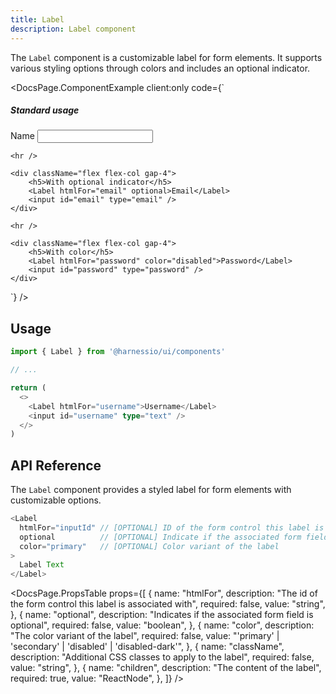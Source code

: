 ```yaml
---
title: Label
description: Label component
---
```


The `Label` component is a customizable label for form elements. It supports various styling options through colors and includes an optional indicator.


<DocsPage.ComponentExample
  client:only
  code={`<div className="flex flex-col gap-4">
    <div className="flex flex-col gap-4">
        <h5>Standard usage</h5>
        <Label htmlFor="name">Name</Label>
        <input id="name" type="text" />
    </div>

    <hr />

    <div className="flex flex-col gap-4">
        <h5>With optional indicator</h5>
        <Label htmlFor="email" optional>Email</Label>
        <input id="email" type="email" />
    </div>

    <hr />

    <div className="flex flex-col gap-4">
        <h5>With color</h5>
        <Label htmlFor="password" color="disabled">Password</Label>
        <input id="password" type="password" />
    </div>

</div>`}
/>

## Usage

```typescript jsx
import { Label } from '@harnessio/ui/components'

// ...

return (
  <>
    <Label htmlFor="username">Username</Label>
    <input id="username" type="text" />
  </>
)
```

## API Reference

The `Label` component provides a styled label for form elements with customizable options.

```typescript jsx
<Label
  htmlFor="inputId" // [OPTIONAL] ID of the form control this label is associated with
  optional          // [OPTIONAL] Indicate if the associated form field is optional
  color="primary"   // [OPTIONAL] Color variant of the label
>
  Label Text
</Label>
```

<DocsPage.PropsTable
  props={[
    {
      name: "htmlFor",
      description: "The id of the form control this label is associated with",
      required: false,
      value: "string",
    },
    {
      name: "optional",
      description: "Indicates if the associated form field is optional",
      required: false,
      value: "boolean",
    },
    {
      name: "color",
      description: "The color variant of the label",
      required: false,
      value: "'primary' | 'secondary' | 'disabled' | 'disabled-dark'",
    },
    {
      name: "className",
      description: "Additional CSS classes to apply to the label",
      required: false,
      value: "string",
    },
    {
      name: "children",
      description: "The content of the label",
      required: true,
      value: "ReactNode",
    },
  ]}
/>
